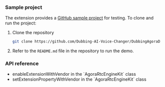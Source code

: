 <PlatformWrapper platform="ios">

### Sample project

The <Vg k="RTEE_DUB" /> extension provides a [GitHub sample project](https://github.com/Dubbing-AI-Voice-Changer/DubbingAgoraDemo/tree/main/iOS) for testing. To clone and run the project:

1. Clone the repository

    ```sh
    git clone https://github.com/Dubbing-AI-Voice-Changer/DubbingAgoraDemo.git
    ```

2. Refer to the `README.md` file in the repository to run the demo.


### API reference

- <Link to="{{Global.API_REF_IOS_ROOT}}/class_irtcengine.html#api_irtcengine_enableextension">enableExtensionWithVendor</Link> in the `AgoraRtcEngineKit` class
- <Link to="{{Global.API_REF_IOS_ROOT}}/class_irtcengine.html#api_irtcengine_setextensionproperty">setExtensionPropertyWithVendor</Link> in the `AgoraRtcEngineKit` class

</PlatformWrapper>